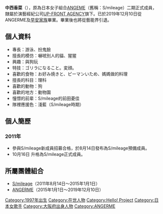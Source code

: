 {{BLP unsourced|time=2011-04-27T01:48:34+00:00}}
{{藝人
|姓名 = 中西香菜
|類型 = 女歌手
|圖片 =
|圖片尺寸 =
|圖片簡介 =
|本名 =
|外文名 = 中西香菜
|外文 = ja
|羅馬拼音 = Nakanishi Kana
|英文名 =
|暱稱 = 
|其他藝名 =
|國籍 = [[日本|日本]]
|民族 =
|籍貫 =
|出生日期 = {{Birth_date_and_age|year=1997|month=06|day=04}}
|出生地點 = [[日本|日本]][[大阪府|大阪府]]
|逝世日期 =
|逝世地點 =
|職業 = [[歌手|歌手]]
|語言 = [[日語|日語]]
|三圍 =
|教育程度 =
|宗教信仰 =
|配偶 =
|兒女 =
|父母 =
|音樂類型 = [[日本流行音樂|日本流行音樂]]
|演奏樂器 =
|出道地點 = [[日本|日本]][[東京|東京]]
|出道作 = {{lang|ja|タチアガール}}
|出道日期 = [[2011年9月28日|2011年9月28日]] 
|代表作 =
|活躍年代 =
|唱片公司 = [[zetima|zetima]]
|經紀公司 = [[UFG#UP-FRONT_AGENCY|UP-FRONT AGENCY Co., Ltd.]]
|網站 =
|相關團體 = [[ANGERME|ANGERME]]
|獎項 =
|IMDb =
|現任成員 =
|過往成員 =
|音樂專輯 =
|電影 =
|電視節目 =
|舞台劇 =
|書籍 =
}}

'''中西香菜'''（{{bd|1997年|06月4日}}），原為日本女子組合[[ANGEME|ANGEME]]（舊稱：S/mileage）二期正式成員，隸屬於演藝經紀公司[[UFG#UP-FRONT_AGENCY|UP-FRONT AGENCY]]旗下。已於2019年12月10日從ANGERME及[[早安家族|早安家族]]畢業。畢業後也將從藝能界引退。

==個人資料==

*專長：游泳、扮鬼臉
*擅長的模仿：嚇唬別人的貓、猩猩
*興趣：與狗玩
*特技：ゴリラになること。変顔。
*喜歡的食物：お好み焼きと、ピーマンいため、媽媽做的料理
*擅長的科目：理科
*喜歡的動物：狗
*喜歡的地方：動物園
*憧憬的前辈：S/mileage的前田憂佳
*隊裡應援色：淺藍（S/mileage時期）

== 個人簡歷 ==
=== 2011年 ===
*參與S/mileage新成員招募合格，於8月14日發布為S/mileage預備成員。
*10月16日 升格為S/mileage正式成員。 

== 所屬團體組合 ==
*[[ANGERME|S/mileage]]（2011年8月14日～2015年1月1日）
*[[ANGERME|ANGERME]]（2015年1月1日～2019年12月10日）

{{S/mileage}}
{{早安家族}}
{{DEFAULTSORT:Nakanishi Kana}}

[[Category:1997年出生|Category:1997年出生]]
[[Category:在世人物|Category:在世人物]]
[[Category:Hello!_Project|Category:Hello! Project]]
[[Category:日本女歌手|Category:日本女歌手]]
[[Category:大阪府出身人物|Category:大阪府出身人物]]
[[Category:ANGERME|Category:ANGERME]]